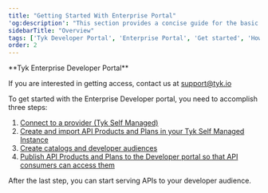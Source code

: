 ```yaml
---
title: "Getting Started With Enterprise Portal"
'og:description': "This section provides a concise guide for the basic configuration of the portal"
sidebarTitle: "Overview"
tags: ['Tyk Developer Portal', 'Enterprise Portal', 'Get started', 'How-to']
order: 2
---
```



<Note>
**Tyk Enterprise Developer Portal**

If you are interested in getting access, contact us at [support@tyk.io](<mailto:support@tyk.io?subject=Tyk Enterprise Portal Beta>)
</Note>



To get started with the Enterprise Developer portal, you need to accomplish three steps:

1. [Connect to a provider (Tyk Self Managed)](/5.5/product-stack/tyk-enterprise-developer-portal/getting-started/with-tyk-self-managed-as-provider)
2. [Create and import API Products and Plans in your Tyk Self Managed Instance](/5.5/product-stack/tyk-enterprise-developer-portal/getting-started/create-api-product-and-plan)
3. [Create catalogs and developer audiences](/5.5/product-stack/tyk-enterprise-developer-portal/getting-started/create-orgs-and-catalogs)
4. [Publish API Products and Plans to the Developer portal so that API consumers can access them](/5.5/product-stack/tyk-enterprise-developer-portal/getting-started/customize-products-and-plans)

After the last step, you can start serving APIs to your developer audience.